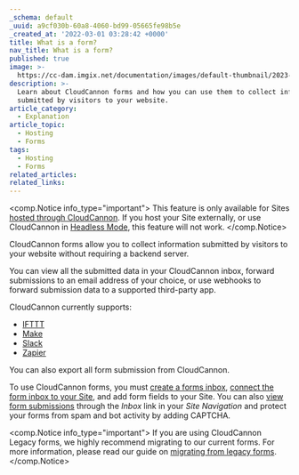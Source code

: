 ```yaml
---
_schema: default
_uuid: a9cf030b-60a8-4060-bd99-05665fe98b5e
_created_at: '2022-03-01 03:28:42 +0000'
title: What is a form?
nav_title: What is a form?
published: true
image: >-
  https://cc-dam.imgix.net/documentation/images/default-thumbnail/2023-Q4/CloudCannon-Documentation-Thumbnail.png
description: >-
  Learn about CloudCannon forms and how you can use them to collect information
  submitted by visitors to your website.
article_category:
  - Explanation
article_topic:
  - Hosting
  - Forms
tags:
  - Hosting
  - Forms
related_articles:
related_links:
---
```

<comp.Notice info_type="important">
  This feature is only available for Sites [hosted through CloudCannon](/documentation/articles/what-is-web-hosting/#hosting-on-cloud-cannon). If you host your Site externally, or use CloudCannon in [Headless Mode](/documentation/articles/what-is-headless-mode/), this feature will not work.
</comp.Notice>

CloudCannon forms allow you to collect information submitted by visitors to your website without requiring a backend server.

You can view all the submitted data in your CloudCannon inbox, forward submissions to an email address of your choice, or use webhooks to forward submission data to a supported third-party app.

CloudCannon currently supports:

* [IFTTT](https://ifttt.com/)
* [Make](https://www.make.com/en)
* [Slack](https://slack.com/)
* [Zapier](https://zapier.com/)

You can also export all form submission from CloudCannon.

To use CloudCannon forms, you must [create a forms inbox](/documentation/articles/create-a-forms-inbox/), [connect the form inbox to your Site](/documentation/articles/connecting-your-site-to-an-inbox/), and add form fields to your Site. You can also [view form submissions](/documentation/articles/viewing-your-form-submissions-in-cloudcannon/) through the *Inbox* link in your *Site Navigation* and protect your forms from spam and bot activity by adding CAPTCHA.

<comp.Notice info_type="important">
  If you are using CloudCannon Legacy forms, we highly recommend migrating to our current forms. For more information, please read our guide on [migrating from legacy forms](/documentation/articles/legacy-forms-migration-guide/).
</comp.Notice>